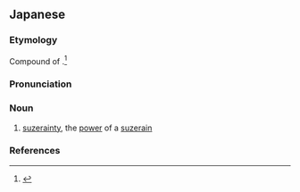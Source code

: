 ==Japanese==
{{ja-kanjitab|そう|しゅ|けん|yomi=on}}

===Etymology===
Compound of {{compound|lang=ja|sort=そうしゅけん|宗主|tr1=sōshu|t1=suzerain|権|tr2=ken|t2=right, authority, power}}.<ref name="KDJ">{{R:Kokugo Dai Jiten}}</ref>

===Pronunciation===
{{ja-pron|yomi=kanon|そうしゅけん|acc=3|acc_ref=DJR}}

===Noun===
{{ja-noun|そうしゅけん}}

# [[suzerainty]], the [[power]] of a [[suzerain]]

===References===
<references/>